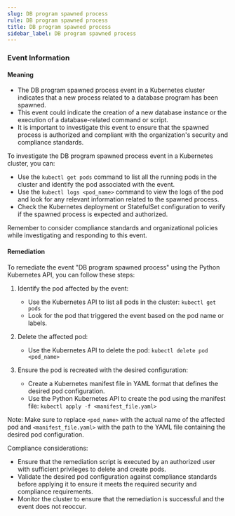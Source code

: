 ```yaml
--- 
slug: DB program spawned process
rule: DB program spawned process
title: DB program spawned process
sidebar_label: DB program spawned process
---
```

                   


### Event Information

#### Meaning

- The DB program spawned process event in a Kubernetes cluster indicates that a new process related to a database program has been spawned.
- This event could indicate the creation of a new database instance or the execution of a database-related command or script.
- It is important to investigate this event to ensure that the spawned process is authorized and compliant with the organization's security and compliance standards.

To investigate the DB program spawned process event in a Kubernetes cluster, you can:
- Use the `kubectl get pods` command to list all the running pods in the cluster and identify the pod associated with the event.
- Use the `kubectl logs <pod_name>` command to view the logs of the pod and look for any relevant information related to the spawned process.
- Check the Kubernetes deployment or StatefulSet configuration to verify if the spawned process is expected and authorized.

Remember to consider compliance standards and organizational policies while investigating and responding to this event.

#### Remediation

To remediate the event "DB program spawned process" using the Python Kubernetes API, you can follow these steps:

1. Identify the pod affected by the event:
   - Use the Kubernetes API to list all pods in the cluster: `kubectl get pods`
   - Look for the pod that triggered the event based on the pod name or labels.

2. Delete the affected pod:
   - Use the Kubernetes API to delete the pod: `kubectl delete pod <pod_name>`

3. Ensure the pod is recreated with the desired configuration:
   - Create a Kubernetes manifest file in YAML format that defines the desired pod configuration.
   - Use the Python Kubernetes API to create the pod using the manifest file: `kubectl apply -f <manifest_file.yaml>`

Note: Make sure to replace `<pod_name>` with the actual name of the affected pod and `<manifest_file.yaml>` with the path to the YAML file containing the desired pod configuration.

Compliance considerations:
- Ensure that the remediation script is executed by an authorized user with sufficient privileges to delete and create pods.
- Validate the desired pod configuration against compliance standards before applying it to ensure it meets the required security and compliance requirements.
- Monitor the cluster to ensure that the remediation is successful and the event does not reoccur.

 